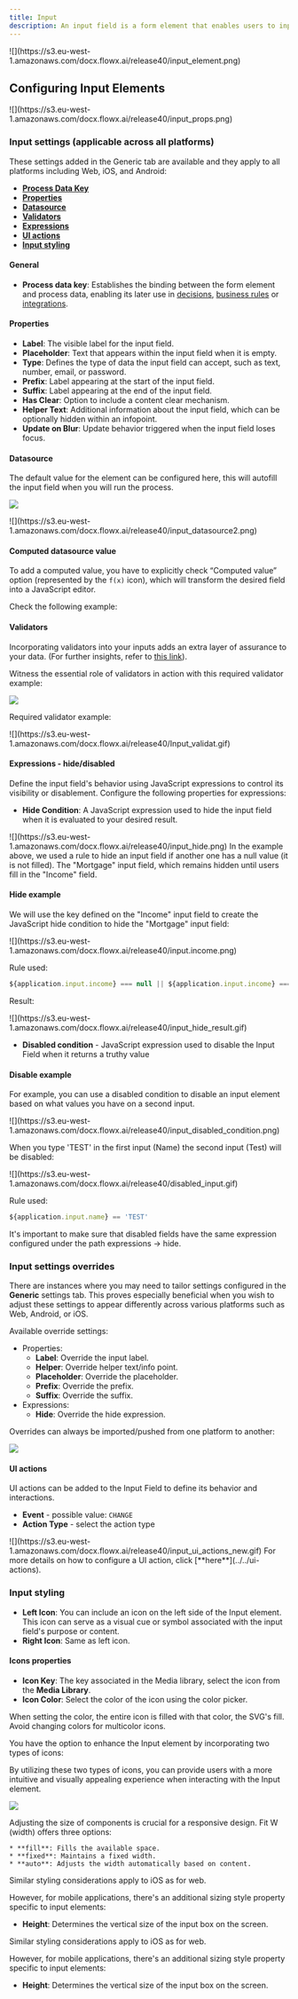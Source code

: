 ```yaml
---
title: Input
description: An input field is a form element that enables users to input data with validations and can be hidden or disabled.
---
```


<Frame>
![](https://s3.eu-west-1.amazonaws.com/docx.flowx.ai/release40/input_element.png)
</Frame>

## Configuring Input Elements

<Frame>
![](https://s3.eu-west-1.amazonaws.com/docx.flowx.ai/release40/input_props.png)
</Frame>

### Input settings (applicable across all platforms)

These settings added in the Generic tab are available and they apply to all platforms including Web, iOS, and Android:

- [**Process Data Key**](#general)
- [**Properties**](#properties)
- [**Datasource**](#datasource)
- [**Validators**](#validators)
- [**Expressions**](#expressions)
- [**UI actions**](#ui-actions)
- [**Input styling**](#input-styling)

#### General
   
* **Process data key**: Establishes the binding between the form element and process data, enabling its later use in [decisions](../../../node/exclusive-gateway-node), [business rules](../../../actions/business-rule-action/business-rule-action) or [integrations](../../../node/message-send-received-task-node#from-integration).

#### Properties

* **Label**: The visible label for the input field.
* **Placeholder**: Text that appears within the input field when it is empty.
* **Type**: Defines the type of data the input field can accept, such as text, number, email, or password.
* **Prefix**: Label appearing at the start of the input field.
* **Suffix**: Label appearing at the end of the input field.
* **Has Clear**: Option to include a content clear mechanism.
* **Helper Text**: Additional information about the input field, which can be optionally hidden within an infopoint.
* **Update on Blur**: Update behavior triggered when the input field loses focus.


#### Datasource

The default value for the element can be configured here, this will autofill the input field when you will run the process.

![](https://s3.eu-west-1.amazonaws.com/docx.flowx.ai/release40/input_datasource1_new.png)
<Frame>
![](https://s3.eu-west-1.amazonaws.com/docx.flowx.ai/release40/input_datasource2.png)
</Frame>

#### Computed datasource value

To add a computed value, you have to explicitly check “Computed value” option (represented by the `f(x)` icon), which will transform the desired field into a JavaScript editor.

Check the following example:

<Card title="Computed values" href="../../dynamic-and-computed-values#computed-values" icon="link">
</Card>

#### Validators

Incorporating validators into your inputs adds an extra layer of assurance to your data. (For further insights, refer to [this link](../../validators)).

<Check>
Witness the essential role of validators in action with this required validator example:

![](https://s3.eu-west-1.amazonaws.com/docx.flowx.ai/release40/input_validators.png)

</Check>

Required validator example:


<Frame>
![](https://s3.eu-west-1.amazonaws.com/docx.flowx.ai/release40/Input_validat.gif)
</Frame>


#### Expressions - hide/disabled

Define the input field's behavior using JavaScript expressions to control its visibility or disablement. Configure the following properties for expressions:   

* **Hide Condition**: A JavaScript expression used to hide the input field when it is evaluated to your desired result. 

<Frame>
![](https://s3.eu-west-1.amazonaws.com/docx.flowx.ai/release40/input_hide.png)
</Frame>

<Info>
In the example above, we used a rule to hide an input field if another one has a null value (it is not filled). The "Mortgage" input field, which remains hidden until users fill in the "Income" field.
</Info>

#### Hide example

We will use the key defined on the "Income" input field to create the JavaScript hide condition to hide the "Mortgage" input field:

<Frame>
![](https://s3.eu-west-1.amazonaws.com/docx.flowx.ai/release40/input.income.png)
</Frame>

Rule used:

```javascript
${application.input.income} === null || ${application.input.income} === ""
```
Result:

<Frame>
![](https://s3.eu-west-1.amazonaws.com/docx.flowx.ai/release40/input_hide_result.gif)
</Frame>

* **Disabled condition** - JavaScript expression used to disable the Input Field when it returns a truthy value

#### Disable example

For example, you can use a disabled condition to disable an input element based on what values you have on a second input.

<Frame>
![](https://s3.eu-west-1.amazonaws.com/docx.flowx.ai/release40/input_disabled_condition.png)
</Frame>

When you type 'TEST' in the first input (Name) the second input (Test) will be disabled:

<Frame>
![](https://s3.eu-west-1.amazonaws.com/docx.flowx.ai/release40/disabled_input.gif)
</Frame>

Rule used:

```javascript
${application.input.name} == 'TEST'
```

<Info>
It's important to make sure that disabled fields have the same expression configured under the path expressions → hide.
</Info>


### Input settings overrides

There are instances where you may need to tailor settings configured in the **Generic** settings tab. This proves especially beneficial when you wish to adjust these settings to appear differently across various platforms such as Web, Android, or iOS.

Available override settings:

* Properties:
    * **Label**: Override the input label.
    * **Helper**: Override helper text/info point.
    * **Placeholder**: Override the placeholder.
    * **Prefix**: Override the prefix.
    * **Suffix**: Override the suffix.
* Expressions:
    * **Hide**: Override the hide expression.

<Tip>
Overrides can always be imported/pushed from one platform to another:

![](https://s3.eu-west-1.amazonaws.com/docx.flowx.ai/release40/importing_pushing_overrides.gif)

</Tip>


#### UI actions

UI actions can be added to the Input Field to define its behavior and interactions.

* **Event** - possible value: `CHANGE`
* **Action Type** - select the action type

<Frame>
![](https://s3.eu-west-1.amazonaws.com/docx.flowx.ai/release40/input_ui_actions_new.gif)
</Frame>

<Info>
For more details on how to configure a UI action, click [**here**](../../ui-actions).
</Info>

### Input styling

<Tabs>
<Tab title="Web">
<Tabs>
<Tab title ="Icons">


* **Left Icon**: You can include an icon on the left side of the Input element. This icon can serve as a visual cue or symbol associated with the input field's purpose or content.
* **Right Icon**: Same as left icon.

#### Icons properties
 
* **Icon Key**: The key associated in the Media library, select the icon from the **Media Library**.
* **Icon Color**: Select the color of the icon using the color picker.

<Info>
When setting the color, the entire icon is filled with that color, the SVG's fill. Avoid changing colors for multicolor icons.
</Info>

You have the option to enhance the Input element by incorporating two types of icons:

By utilizing these two types of icons, you can provide users with a more intuitive and visually appealing experience when interacting with the Input element.

![](https://s3.eu-west-1.amazonaws.com/docx.flowx.ai/platform-deep-dive/input_icons.png)

</Tab>
<Tab title="Sizing">

Adjusting the size of components is crucial for a responsive design. Fit W (width) offers three options:

    * **fill**: Fills the available space.
    * **fixed**: Maintains a fixed width.
    * **auto**: Adjusts the width automatically based on content.
</Tab>
</Tabs>
</Tab>
<Tab title ="iOS">

Similar styling considerations apply to iOS as for web.

However, for mobile applications, there's an additional sizing style property specific to input elements:

* **Height**: Determines the vertical size of the input box on the screen.

</Tab>
<Tab title ="Android">

Similar styling considerations apply to iOS as for web.

However, for mobile applications, there's an additional sizing style property specific to input elements:

* **Height**: Determines the vertical size of the input box on the screen.

</Tab>
</Tabs>



